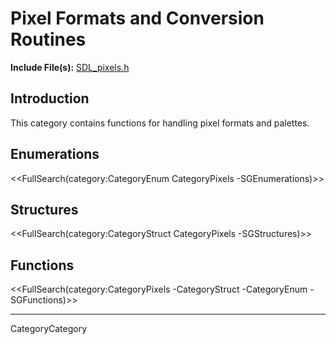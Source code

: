 <!-- #master-page:CategoryTemplate -->
<!-- #master-date:Unknown-Date -->
<!-- format wiki -->
<!-- language en -->

= Pixel Formats and Conversion Routines =
'''Include File(s):''' [http://hg.libsdl.org/SDL/file/default/include/SDL_pixels.h SDL_pixels.h]


== Introduction ==

This category contains functions for handling pixel formats and palettes.

== Enumerations ==
<<FullSearch(category:CategoryEnum CategoryPixels -SGEnumerations)>>

== Structures ==
<<FullSearch(category:CategoryStruct CategoryPixels -SGStructures)>>

== Functions ==
<<FullSearch(category:CategoryPixels -CategoryStruct -CategoryEnum -SGFunctions)>>

----
CategoryCategory
